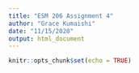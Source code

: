 ```yaml
---
title: "ESM 206 Assignment 4"
author: "Grace Kumaishi"
date: "11/15/2020"
output: html_document
---
```


```r
knitr::opts_chunk$set(echo = TRUE)
```
